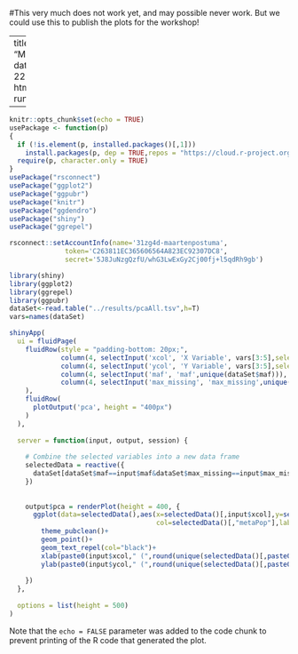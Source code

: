 #This very much does not work yet, and may possible never work. But we could use this to publish the plots for the workshop!


---
title: "test"
author: "MaartenPostuma"
date: "2024-02-22"
output: html_document
runtime: shiny

---

```r
knitr::opts_chunk$set(echo = TRUE)
usePackage <- function(p) 
{
  if (!is.element(p, installed.packages()[,1]))
    install.packages(p, dep = TRUE,repos = "https://cloud.r-project.org")
  require(p, character.only = TRUE)
}
usePackage("rsconnect")
usePackage("ggplot2")
usePackage("ggpubr")
usePackage("knitr")
usePackage("ggdendro")
usePackage("shiny")
usePackage("ggrepel")

rsconnect::setAccountInfo(name='31zg4d-maartenpostuma',
			  token='C263811EC365606564A823EC92307DC8',
			  secret='5J8JuNzgQzfU/whG3LwExGy2Cj00fj+l5qdRh9gb')
```


```r
library(shiny)
library(ggplot2)
library(ggrepel)
library(ggpubr)
dataSet<-read.table("../results/pcaAll.tsv",h=T)
vars=names(dataSet)

shinyApp(
  ui = fluidPage(
    fluidRow(style = "padding-bottom: 20px;",
             column(4, selectInput('xcol', 'X Variable', vars[3:5],selected = vars[3])),
             column(4, selectInput('ycol', 'Y Variable', vars[3:5],selected = vars[4])),
             column(4, selectInput('maf', 'maf',unique(dataSet$maf))),
             column(4, selectInput('max_missing', 'max_missing',unique(dataSet$max_missing)))
    ),
    fluidRow(
      plotOutput('pca', height = "400px")  
    )
  ),
  
  server = function(input, output, session) {
    
    # Combine the selected variables into a new data frame
    selectedData = reactive({
      dataSet[dataSet$maf==input$maf&dataSet$max_missing==input$max_missing, c(input$xcol, input$ycol,"metaPop","pop","PCA1Var","PCA2Var","PCA3Var")]
    })
    
    
    output$pca = renderPlot(height = 400, {
      ggplot(data=selectedData(),aes(x=selectedData()[,input$xcol],y=selectedData()[,input$ycol],
                                     col=selectedData()[,"metaPop"],label=selectedData()[,"pop"]))+
        theme_pubclean()+
        geom_point()+
        geom_text_repel(col="black")+
        xlab(paste0(input$xcol," (",round(unique(selectedData()[,paste0(input$xcol,"Var")],1)*100),"%)"))+
        ylab(paste0(input$ycol," (",round(unique(selectedData()[,paste0(input$ycol,"Var")],1)*100),"%)"))
      
    })
  },
  
  options = list(height = 500)
)

```

Note that the `echo = FALSE` parameter was added to the code chunk to prevent printing of the R code that generated the plot.
